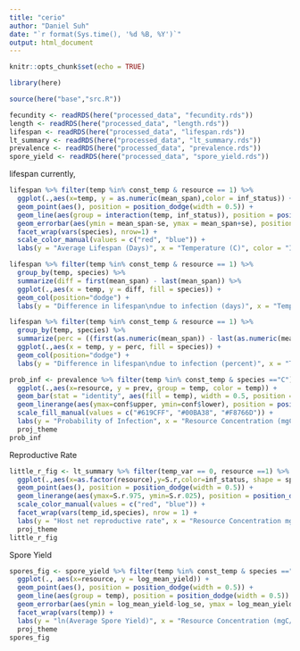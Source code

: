 ```yaml
---
title: "cerio"
author: "Daniel Suh"
date: "`r format(Sys.time(), '%d %B, %Y')`"
output: html_document
---
```


```r
knitr::opts_chunk$set(echo = TRUE)
```

```r
library(here)

source(here("base","src.R"))
```

```r
fecundity <- readRDS(here("processed_data", "fecundity.rds"))
length <- readRDS(here("processed_data", "length.rds"))
lifespan <- readRDS(here("processed_data", "lifespan.rds"))
lt_summary <- readRDS(here("processed_data", "lt_summary.rds"))
prevalence <- readRDS(here("processed_data", "prevalence.rds"))
spore_yield <- readRDS(here("processed_data", "spore_yield.rds"))
```

lifespan 
currently, 
```r
lifespan %>% filter(temp %in% const_temp & resource == 1) %>%
  ggplot(.,aes(x=temp, y = as.numeric(mean_span),color = inf_status)) + 
  geom_point(aes(), position = position_dodge(width = 0.5)) + 
  geom_line(aes(group = interaction(temp, inf_status)), position = position_dodge(width = 0.5)) +
  geom_errorbar(aes(ymin = mean_span-se, ymax = mean_span+se), position = position_dodge(width = 0.5)) +
  facet_wrap(vars(species), nrow=1) +
  scale_color_manual(values = c("red", "blue")) + 
  labs(y = "Average Lifespan (Days)", x = "Temperature (C)", color = "Infection\nStatus" )

lifespan %>% filter(temp %in% const_temp & resource == 1) %>% 
  group_by(temp, species) %>% 
  summarize(diff = first(mean_span) - last(mean_span)) %>%
  ggplot(.,aes(x = temp, y = diff, fill = species)) + 
  geom_col(position="dodge") + 
  labs(y = "Difference in lifespan\ndue to infection (days)", x = "Temperature (C)")

lifespan %>% filter(temp %in% const_temp & resource == 1) %>% 
  group_by(temp, species) %>% 
  summarize(perc = ((first(as.numeric(mean_span)) - last(as.numeric(mean_span)))/first(as.numeric(mean_span)))) %>%
  ggplot(.,aes(x = temp, y = perc, fill = species)) + 
  geom_col(position="dodge") + 
  labs(y = "Difference in lifespan\ndue to infection (percent)", x = "Temperature (C)")
```


```r
prob_inf <- prevalence %>% filter(temp %in% const_temp & species =="C") %>%
  ggplot(.,aes(x=resource, y = prev, group = temp, color = temp)) +
  geom_bar(stat = "identity", aes(fill = temp), width = 0.5, position = position_dodge(width = 0.5), color = "black") +
  geom_linerange(aes(ymax=conf$upper, ymin=conf$lower), position = position_dodge(width = 0.5), color = "black") +
  scale_fill_manual(values = c("#619CFF", "#00BA38", "#F8766D")) + 
  labs(y = "Probability of Infection", x = "Resource Concentration (mgC/L)", fill = "Temperature") + 
  proj_theme
prob_inf
```

Reproductive Rate
```r
little_r_fig <- lt_summary %>% filter(temp_var == 0, resource ==1) %>% 
  ggplot(.,aes(x=as.factor(resource),y=S.r,color=inf_status, shape = species)) + 
  geom_point(aes(), position = position_dodge(width = 0.5)) + 
  geom_linerange(aes(ymax=S.r.975, ymin=S.r.025), position = position_dodge(width = 0.5)) +
  scale_color_manual(values = c("red", "blue")) + 
  facet_wrap(vars(temp_id,species), nrow = 1) + 
  labs(y = "Host net reproductive rate", x = "Resource Concentration mgC/L", color = "Infection\nStatus" ) +
  proj_theme
little_r_fig
```


Spore Yield
```r
spores_fig <- spore_yield %>% filter(temp %in% const_temp & species =="C") %>%  
  ggplot(., aes(x=resource, y = log_mean_yield)) + 
  geom_point(aes(), position = position_dodge(width = 0.5)) + 
  geom_line(aes(group = temp), position = position_dodge(width = 0.5)) +
  geom_errorbar(aes(ymin = log_mean_yield-log_se, ymax = log_mean_yield+log_se), position = position_dodge(width = 0.5)) +
  facet_wrap(vars(temp)) + 
  labs(y = "ln(Average Spore Yield)", x = "Resource Concentration (mgC/L)") +
  proj_theme
spores_fig
```



